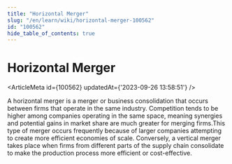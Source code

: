 ```yaml
---
title: "Horizontal Merger"
slug: "/en/learn/wiki/horizontal-merger-100562"
id: "100562"
hide_table_of_contents: true
---
```



# Horizontal Merger

<ArticleMeta id={100562} updatedAt={'2023-09-26 13:58:51'} />
<div className='border-solid border-b border-t-0 my-4 border-[var(--ifm-color-gray-300)]' />

A horizontal merger is a merger or business consolidation that occurs between firms that operate in the same industry. Competition tends to be higher among companies operating in the same space, meaning synergies and potential gains in market share are much greater for merging firms.This type of merger occurs frequently because of larger companies attempting to create more efficient economies of scale. Conversely, a vertical merger takes place when firms from different parts of the supply chain consolidate to make the production process more efficient or cost-effective.
